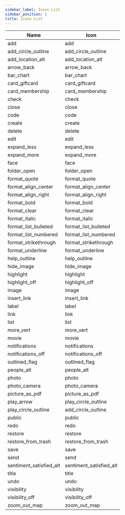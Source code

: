 ```yaml
---
sidebar_label: Icons List
sidebar_position: 2
title: Icons List
---
```



|Name|Icon|
|----|----------|
|add|<Icon baseClassName="material-icons-outlined">add</Icon>|
|add_circle_outline|<Icon baseClassName="material-icons-outlined">add_circle_outline</Icon>|
|add_location_alt|<Icon baseClassName="material-icons-outlined">add_location_alt</Icon>|
|arrow_back|<Icon baseClassName="material-icons-outlined">arrow_back</Icon>|
|bar_chart|<Icon baseClassName="material-icons-outlined">bar_chart</Icon>|
|card_giftcard|<Icon baseClassName="material-icons-outlined">card_giftcard</Icon>|
|card_membership|<Icon baseClassName="material-icons-outlined">card_membership</Icon>|
|check|<Icon baseClassName="material-icons-outlined">check</Icon>|
|close|<Icon baseClassName="material-icons-outlined">close</Icon>|
|code|<Icon baseClassName="material-icons-outlined">code</Icon>|
|create|<Icon baseClassName="material-icons-outlined">create</Icon>|
|delete|<Icon baseClassName="material-icons-outlined">delete</Icon>|
|edit|<Icon baseClassName="material-icons-outlined">edit</Icon>|
|expand_less|<Icon baseClassName="material-icons-outlined">expand_less</Icon>|
|expand_more|<Icon baseClassName="material-icons-outlined">expand_more</Icon>|
|face|<Icon baseClassName="material-icons-outlined">face</Icon>|
|folder_open|<Icon baseClassName="material-icons-outlined">folder_open</Icon>|
|format_quote|<Icon baseClassName="material-icons-outlined">format_quote</Icon>|
|format_align_center|<Icon baseClassName="material-icons-outlined">format_align_center</Icon>|
|format_align_right|<Icon baseClassName="material-icons-outlined">format_align_right</Icon>|
|format_bold|<Icon baseClassName="material-icons-outlined">format_bold</Icon>|
|format_clear|<Icon baseClassName="material-icons-outlined">format_clear</Icon>|
|format_italic|<Icon baseClassName="material-icons-outlined">format_italic</Icon>|
|format_list_bulleted|<Icon baseClassName="material-icons-outlined">format_list_bulleted</Icon>|
|format_list_numbered|<Icon baseClassName="material-icons-outlined">format_list_numbered</Icon>|
|format_strikethrough|<Icon baseClassName="material-icons-outlined">format_strikethrough</Icon>|
|format_underline|<Icon baseClassName="material-icons-outlined">format_underline</Icon>|
|help_outline|<Icon baseClassName="material-icons-outlined">help_outline</Icon>|
|hide_image|<Icon baseClassName="material-icons-outlined">hide_image</Icon>|
|highlight|<Icon baseClassName="material-icons-outlined">highlight</Icon>|
|highlight_off|<Icon baseClassName="material-icons-outlined">highlight_off</Icon>|
|image|<Icon baseClassName="material-icons-outlined">image</Icon>|
|insert_link|<Icon baseClassName="material-icons-outlined">insert_link</Icon>|
|label|<Icon baseClassName="material-icons-outlined">label</Icon>|
|link|<Icon baseClassName="material-icons-outlined">link</Icon>|
|list|<Icon baseClassName="material-icons-outlined">list</Icon>|
|more_vert|<Icon baseClassName="material-icons-outlined">more_vert</Icon>|
|movie|<Icon baseClassName="material-icons-outlined">movie</Icon>|
|notifications|<Icon baseClassName="material-icons-outlined">notifications</Icon>|
|notifications_off|<Icon baseClassName="material-icons-outlined">notifications_off</Icon>|
|outlined_flag|<Icon baseClassName="material-icons-outlined">outlined_flag</Icon>|
|people_alt|<Icon baseClassName="material-icons-outlined">people_alt</Icon>|
|photo|<Icon baseClassName="material-icons-outlined">photo</Icon>|
|photo_camera|<Icon baseClassName="material-icons-outlined">photo_camera</Icon>|
|picture_as_pdf|<Icon baseClassName="material-icons-outlined">picture_as_pdf</Icon>|
|play_arrow|<Icon baseClassName="material-icons-outlined">play_circle_outline</Icon>|
|play_circle_outline|<Icon baseClassName="material-icons-outlined">add_circle_outline</Icon>|
|public|<Icon baseClassName="material-icons-outlined">public</Icon>|
|redo|<Icon baseClassName="material-icons-outlined">redo</Icon>|
|restore|<Icon baseClassName="material-icons-outlined">restore</Icon>|
|restore_from_trash|<Icon baseClassName="material-icons-outlined">restore_from_trash</Icon>|
|save|<Icon baseClassName="material-icons-outlined">save</Icon>|
|send|<Icon baseClassName="material-icons-outlined">send</Icon>|
|sentiment_satisfied_alt|<Icon baseClassName="material-icons-outlined">sentiment_satisfied_alt</Icon>|
|title|<Icon baseClassName="material-icons-outlined">title</Icon>|
|undo|<Icon baseClassName="material-icons-outlined">undo</Icon>|
|visibility|<Icon baseClassName="material-icons-outlined">visibility</Icon>|
|visibility_off|<Icon baseClassName="material-icons-outlined">visibility_off</Icon>|
|zoom_out_map|<Icon baseClassName="material-icons-outlined">zoom_out_map</Icon>|



